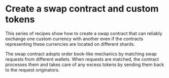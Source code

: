 
# Create a swap contract and custom tokens

This series of recipes show how to create a swap contract that can reliably exchange one custom currency with another even if the contracts representing these currencies are located on different shards. 

The swap contract adopts order book-like mechanics by matching swap requests from different wallets. When requests are matched, the contract processes them and takes care of any excess tokens by sending them back to the request originators.

<CookbookCardSection>
  <CookbookCard badges={[CookbookBadges[0]]} tag={{
    label: "8 min read",
  }} id='swap1' title='Design the swap contract' description='' to='./swap/create-swap-contract'
  />
  <CookbookCard badges={[CookbookBadges[2]]} tag={{
    label: "7 min read",
  }} id='swap2' title='Deploy and test the swap contract' description='' to='./swap/deploy-test-swap'/>
</CookbookCardSection>